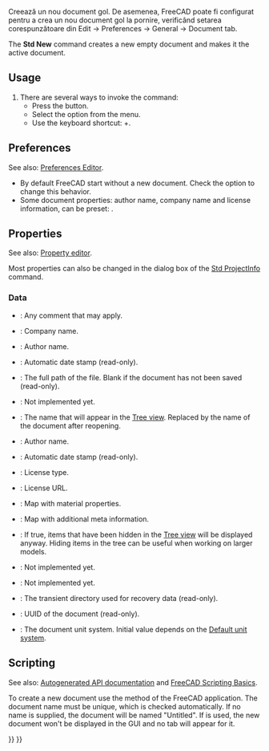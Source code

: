 <languages/>

{{Docnav
|
|[[Std_Open|Open]]
|[[Std_File_Menu|Std File Menu]]
|IconL=
|IconR=Std_Open.svg
|IconC=Freecad.svg
}}

<div class="mw-translate-fuzzy">
{{GuiCommand/ro|Name=Std New|Name/ro=Std New|MenuLocation=[[Std_File_Menu/ro|File]] → New|Workbenches=All|Shortcut=Ctrl+N|SeeAlso=[[Std Open/ro|Std Open]],[[Std Import/ro|Std Import]]}}
</div>

<span id="Description"></span>
<div class="mw-translate-fuzzy">
Creează un nou document gol. De asemenea, FreeCAD poate fi configurat pentru a crea un nou document gol la pornire, verificând setarea corespunzătoare din Edit → Preferences → General → Document tab.
</div>

The '''Std New''' command creates a new empty document and makes it the active document.

==Usage==

# There are several ways to invoke the command:
#* Press the {{Button|[[Image:Std_New.svg|16px]] [[Std_New|New]]}} button.
#* Select the {{MenuCommand|File → [[Image:Std_New.svg|16px]] New}} option from the menu.
#* Use the keyboard shortcut: {{KEY|Ctrl}}+{{KEY|N}}.

==Preferences==

See also: [[Preferences_Editor|Preferences Editor]].

* By default FreeCAD start without a new document. Check the {{MenuCommand|Edit → Preferences... → General → Document → Create new document at start up}} option to change this behavior.
* Some document properties: author name, company name and license information, can be preset: {{MenuCommand|Edit → Preferences... → General → Document → Authoring and License}}.

==Properties==

See also: [[Property_editor|Property editor]].

Most properties can also be changed in the dialog box of the [[Std_ProjectInfo|Std ProjectInfo]] command.

===Data===

{{TitleProperty|Base}}

* {{PropertyData|Comment|String}}: Any comment that may apply.
* {{PropertyData|Company|String}}: Company name.
* {{PropertyData|Created By|String}}: Author name.
* {{PropertyData|Creation Date|String}}: Automatic date stamp (read-only).
* {{PropertyData|File Name|String}}: The full path of the file. Blank if the document has not been saved (read-only).
* {{PropertyData|Id|String}}: Not implemented yet.
* {{PropertyData|Label|String}}: The name that will appear in the [[Tree_view|Tree view]]. Replaced by the name of the document after reopening.
* {{PropertyData|Last Modified By|String}}: Author name.
* {{PropertyData|Last Modified Date|String}}: Automatic date stamp (read-only).
* {{PropertyData|License|String}}: License type.
* {{PropertyData|License URL|String}}: License URL.
* {{PropertyData|Material|Map|Hidden}}: Map with material properties.
* {{PropertyData|Meta|Map|Hidden}}: Map with additional meta information.
* {{PropertyData|Show Hidden|Bool}}: If true, items that have been hidden in the [[Tree_view|Tree view]] will be displayed anyway. Hiding items in the tree can be useful when working on larger models.
* {{PropertyData|Tip|Link}}: Not implemented yet.
* {{PropertyData|Tip Name|String}}: Not implemented yet.
* {{PropertyData|Transient Dir|String}}: The transient directory used for recovery data (read-only).
* {{PropertyData|Uid|UUID|Hidden}}: UUID of the document (read-only).
* {{PropertyData|Unit System|Enumeration}}: The document unit system. Initial value depends on the [[Preferences_Editor#General_2|Default unit system]]. {{Version|1.0}}

==Scripting==

See also: [https://freecad.github.io/SourceDoc/ Autogenerated API documentation] and [[FreeCAD_Scripting_Basics|FreeCAD Scripting Basics]].

To create a new document use the {{incode|newDocument([name], [hidden<nowiki>=</nowiki>False])}} method of the FreeCAD application. The document name must be unique, which is checked automatically. If no name is supplied, the document will be named "Untitled". If {{incode|hidden<nowiki>=</nowiki>True}} is used, the new document won't be displayed in the GUI and no tab will appear for it.

{{Code|code=
import FreeCAD
from pathlib import Path

# The folder and filename we will use:
fld = 'D:/testfiles/'
fnm = fld + 'test.FCStd'

# Make sure fld exists:
Path(fld).mkdir(parents=True, exist_ok=True)

doc = FreeCAD.newDocument()
doc.saveAs(fnm)

FreeCAD.closeDocument(doc.Name)

doc = FreeCAD.open(fnm)
doc.save()

FreeCAD.closeDocument(doc.Name)
}}


{{Docnav
|
|[[Std_Open|Open]]
|[[Std_File_Menu|Std File Menu]]
|IconL=
|IconR=Std_Open.svg
|IconC=Freecad.svg
}}

{{Std_Base_navi{{#translation:}}}}
{{Userdocnavi{{#translation:}}}}